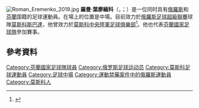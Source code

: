 [[File:Roman_Eremenko_2019.jpg|thumb]]
'''羅曼·葉廖緬科'''（{{lang-ru|Роман Алексеевич Ерёменко}}，{{lang-fi|Roman Eremenko}}；{{bd|1987年|3月19日}}）是一位同时具有[[俄羅斯|俄羅斯]]和[[芬蘭|芬蘭]]国籍的足球運動員。在場上的位置是中場。目前效力於[[俄羅斯足球超級聯賽|俄羅斯足球超級聯賽]]球隊[[莫斯科斯巴達克足球俱樂部|莫斯科斯巴達]]，他曾效力於[[莫斯科中央陸軍足球俱樂部|莫斯科中央陸軍足球俱樂部]]<ref>{{cite web|title=Roman Eremenko joins PFC CSKA|url=http://en.pfc-cska.com/news/team-news/Roman-Eremenko-joins-PFC-CSKA/|website=pfc-cska.com|publisher=[[PFC_CSKA_Moscow|PFC CSKA Moscow]]|accessdate=25 August 2014|date=25 August 2014}}</ref>。他也代表[[芬蘭國家足球隊|芬蘭國家足球隊]]參加賽事。

==參考資料==
{{Reflist}}

{{DEFAULTSORT:Eremenko, Roman}}
[[Category:芬蘭國家足球隊球員|Category:芬蘭國家足球隊球員]]
[[Category:俄罗斯足球运动员|Category:俄罗斯足球运动员]]
[[Category:莫斯科足球運動員|Category:莫斯科足球運動員]]
[[Category:足球中場|Category:足球中場]]
[[Category:運動禁藥案件中的俄羅斯運動員|Category:運動禁藥案件中的俄羅斯運動員]]
[[Category:莫斯科人|Category:莫斯科人]]